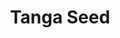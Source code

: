 ---
title: "Tanga Seed"
meta_title: "Tanga Seed craft"
description: "Craft de Tanga Seed"
rank: "b"
draft: false
name: "Tanga Seed"
recipe_img: "https://wiki.pokexgames.com/images/f/f0/Tanga_Seed.png"
level: 70
craft_time: 1800
result: 1
value_npc: 1
ingredients:
  - name: "Major Seed Bag"
    quantity: 1
    item_img: "https://wiki.pokexgames.com/images/d/d4/Major_Seed_Bag.png"
    value_npc: 1
  - name: "Scythe"
    quantity: 1
    item_img: "https://wiki.pokexgames.com/images/2/2f/Scythe1.png"
    value_npc: 1
  - name: "Condensed Grass"
    quantity: 20
    item_img: "https://wiki.pokexgames.com/images/c/ce/Condensed_Grass.png"
    value_npc: 1
---